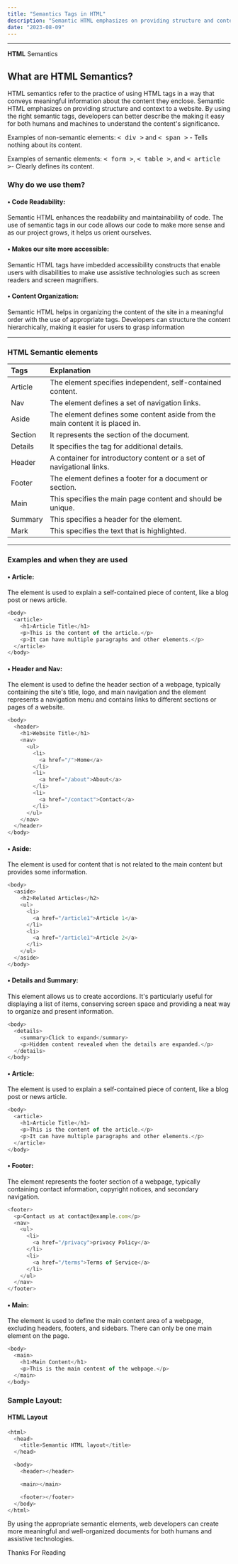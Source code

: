 ```yaml
---
title: "Semantics Tags in HTML"
description: "Semantic HTML emphasizes on providing structure and context to a website."
date: "2023-08-09"
---
```



---

<Callout type="error">**HTML** Semantics</Callout>
## What are HTML Semantics?

HTML semantics refer to the practice of using HTML tags in a way that conveys meaningful information about the content they enclose. Semantic HTML emphasizes on providing structure and context to a website. By using the right semantic tags, developers can better describe the making it easy for both humans and machines to understand the content's significance.

Examples of non-semantic elements: <kbd>< div ></kbd> and <kbd>< span ></kbd> - Tells nothing about its content.

Examples of semantic elements: <kbd>< form ></kbd>, <kbd>< table ></kbd>, and <kbd>< article ></kbd>- Clearly defines its content.

### Why do we use them?

#### • Code Readability:

Semantic HTML enhances the readability and maintainability of code. The use of semantic tags in our code allows our code to make more sense and as our project grows, it helps us orient ourselves.

#### • Makes our site more accessible:

Semantic HTML tags have imbedded accessibility constructs that enable users with disabilities to make use assistive technologies such as screen readers and screen magnifiers.

#### • Content Organization:

Semantic HTML helps in organizing the content of the site in a meaningful order with the use of appropriate tags. Developers can structure the content hierarchically, making it easier for users to grasp information

---

### HTML Semantic elements

| Tags    | Explanation                                                                   |
| :------ | :---------------------------------------------------------------------------- |
| Article | The element specifies independent, self-contained content.                    |
| Nav     | The element defines a set of navigation links.                                |
| Aside   | The element defines some content aside from the main content it is placed in. |
| Section | It represents the section of the document.                                    |
| Details | It specifies the tag for additional details.                                  |
| Header  | A container for introductory content or a set of navigational links.          |
| Footer  | The element defines a footer for a document or section.                       |
| Main    | This specifies the main page content and should be unique.                    |
| Summary | This specifies a header for the element.                                      |
| Mark    | This specifies the text that is highlighted.                                  |

---

### Examples and when they are used

#### • Article:

The element is used to explain a self-contained piece of content, like a blog post or news article.

```javascript
<body>
  <article>
    <h1>Article Title</h1>
    <p>This is the content of the article.</p>
    <p>It can have multiple paragraphs and other elements.</p>
  </article>
</body>
```

#### • Header and Nav:

The element is used to define the header section of a webpage, typically containing the site's title, logo, and main navigation and the element represents a navigation menu and contains links to different sections or pages of a website.

```javascript
<body>
  <header>
    <h1>Website Title</h1>
    <nav>
      <ul>
        <li>
          <a href="/">Home</a>
        </li>
        <li>
          <a href="/about">About</a>
        </li>
        <li>
          <a href="/contact">Contact</a>
        </li>
      </ul>
    </nav>
  </header>
</body>
```

#### • Aside:

The element is used for content that is not related to the main content but provides some information.

```javascript
<body>
  <aside>
    <h2>Related Articles</h2>
    <ul>
      <li>
        <a href="/article1">Article 1</a>
      </li>
      <li>
        <a href="/article1">Article 2</a>
      </li>
    </ul>
  </aside>
</body>
```

#### • Details and Summary:

This element allows us to create accordions. It's particularly useful for displaying a list of items, conserving screen space and providing a neat way to organize and present information.

```javascript
<body>
  <details>
    <summary>Click to expand</summary>
    <p>Hidden content revealed when the details are expanded.</p>
  </details>
</body>
```

#### • Article:

The element is used to explain a self-contained piece of content, like a blog post or news article.

```javascript
<body>
  <article>
    <h1>Article Title</h1>
    <p>This is the content of the article.</p>
    <p>It can have multiple paragraphs and other elements.</p>
  </article>
</body>
```

#### • Footer:

The element represents the footer section of a webpage, typically containing contact information, copyright notices, and secondary navigation.

```javascript
<footer>
  <p>Contact us at contact@example.com</p>
  <nav>
    <ul>
      <li>
        <a href="/privacy">privacy Policy</a>
      </li>
      <li>
        <a href="/terms">Terms of Service</a>
      </li>
    </ul>
  </nav>
</footer>
```

#### • Main:

The element is used to define the main content area of a webpage, excluding headers, footers, and sidebars. There can only be one main element on the page.

```javascript
<body>
  <main>
    <h1>Main Content</h1>
    <p>This is the main content of the webpage.</p>
  </main>
</body>
```

### Sample Layout:

#### HTML Layout

```javascript
<html>
  <head>
    <title>Semantic HTML layout</title>
  </head>

  <body>
    <header></header>

    <main></main>

    <footer></footer>
  </body>
</html>
```

By using the appropriate semantic elements, web developers can create more meaningful and well-organized documents for both humans and assistive technologies.

Thanks For Reading
